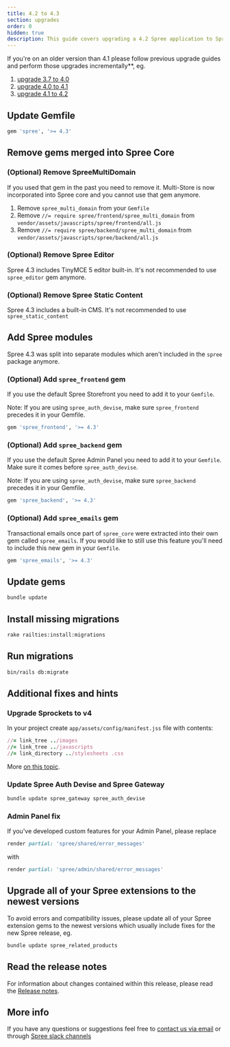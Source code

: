 ```yaml
---
title: 4.2 to 4.3
section: upgrades
order: 0
hidden: true
description: This guide covers upgrading a 4.2 Spree application to Spree 4.3.
---
```


<Note>
If you're on an older version than 4.1 please follow previous upgrade guides and perform those upgrades incrementally**, eg.

1. [upgrade 3.7 to 4.0](3.7-to-4.0)
2. [upgrade 4.0 to 4.1](4.0-to-4.1)
3. [upgrade 4.1 to 4.2](4.1-to-4.2)
</Note>

## Update Gemfile

```ruby
gem 'spree', '>= 4.3'
```

## Remove gems merged into Spree Core

### \(Optional\) Remove SpreeMultiDomain

If you used that gem in the past you need to remove it. Multi-Store is now incorporated into Spree core and you cannot use that gem anymore.

1. Remove `spree_multi_domain` from your `Gemfile`
2. Remove `//= require spree/frontend/spree_multi_domain` from `vendor/assets/javascripts/spree/frontend/all.js`
3. Remove `//= require spree/backend/spree_multi_domain` from `vendor/assets/javascripts/spree/backend/all.js`

### \(Optional\) Remove Spree Editor

Spree 4.3 includes TinyMCE 5 editor built-in. It's not recommended to use `spree_editor` gem anymore.

### \(Optional\) Remove Spree Static Content

Spree 4.3 includes a built-in CMS. It's not recommended to use `spree_static_content`

## Add Spree modules

Spree 4.3 was split into separate modules which aren't included in the `spree` package anymore.

### \(Optional\) Add `spree_frontend` gem

If you use the default Spree Storefront you need to add it to your `Gemfile`. 

Note: If you are using `spree_auth_devise`, make sure `spree_frontend` precedes it in your Gemfile.

```ruby
gem 'spree_frontend', '>= 4.3'
```

### \(Optional\) Add `spree_backend` gem

If you use the default Spree Admin Panel you need to add it to your `Gemfile`. Make sure it comes before `spree_auth_devise`.

Note: If you are using `spree_auth_devise`, make sure `spree_backend` precedes it in your Gemfile.


```ruby
gem 'spree_backend', '>= 4.3'
```

### \(Optional\) Add `spree_emails` gem

Transactional emails once part of `spree_core` were extracted into their own gem called `spree_emails`. If you would like to still use this feature you'll need to include this new gem in your `Gemfile`.

```ruby
gem 'spree_emails', '>= 4.3'
```

## Update gems

```bash
bundle update
```

## Install missing migrations

```bash
rake railties:install:migrations
```

## Run migrations

```bash
bin/rails db:migrate
```

## Additional fixes and hints

### Upgrade Sprockets to v4

In your project create  `app/assets/config/manifest.jss` file with contents: 

```ruby
//= link_tree ../images
//= link_tree ../javascripts
//= link_directory ../stylesheets .css
```

More [on this topic](https://github.com/rails/sprockets/blob/master/UPGRADING#manifestjs).

### Update Spree Auth Devise and Spree Gateway

```bash
bundle update spree_gateway spree_auth_devise
```

### Admin Panel fix

If you've developed custom features for your Admin Panel, please replace

```ruby
render partial: 'spree/shared/error_messages'
```

with

```ruby
render partial: 'spree/admin/shared/error_messages'
```

## Upgrade all of your Spree extensions to the newest versions

To avoid errors and compatibility issues, please update all of your Spree extension gems to the newest versions which usually include fixes for the new Spree release, eg.

```bash
bundle update spree_related_products
```

## Read the release notes

For information about changes contained within this release, please read the [Release notes](https://github.com/spree/spree/releases/v4.3.0).

## More info

If you have any questions or suggestions feel free to [contact us via email](https://spreecommerce.org/contact) or through [Spree slack channels](http://slack.spreecommerce.org/)

